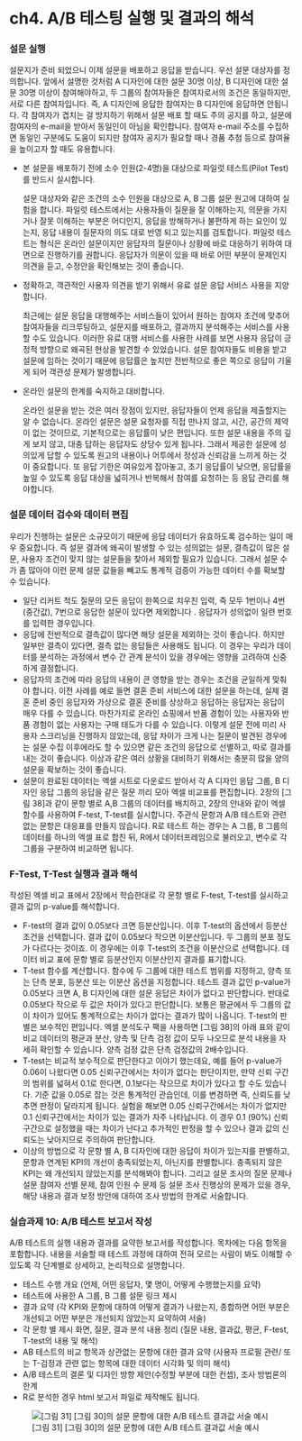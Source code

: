 # ch4. A/B 테스팅 실행 및 결과의 해석

### 설문 실행

설문지가 준비 되었으니 이제 설문을 배포하고 응답을 받습니다. 우선 설문 대상자를 정의합니다. 앞에서 설명한 것처럼 A 디자인에 대한 설문 30명 이상, B 디자인에 대한 설문 30명 이상이 참여해야하고, 두 그룹의 참여자들은 참여자로서의 조건은 동일하지만, 서로 다른 참여자입니다. 즉, A 디자인에 응답한 참여자는 B 디자인에 응답하면 안됩니다. 각 참여자가 겹치는 걸 방지하기 위해서 설문 배포 할 때도 주의 공지를 하고, 설문에 참여자의 e-mail을 받아서 동일인이 아님을 확인합니다. 참여자 e-mail 주소를 수집하면 동일인 구분에도 도움이 되지만 참여자 공지가 필요할 때나 경품 추첨 등으로 참여율을 높이고자 할 때도 유용합니다.

-   본 설문을 배포하기 전에 소수 인원(2-4명)을 대상으로 파일럿 테스트(Pilot Test)를 반드시 실시합니다.

    설문 대상자와 같은 조건의 소수 인원을 대상으로 A, B 그룹 설문 원고에 대하여 실험을 합니다. 파일럿 테스트에서는 사용자들이 질문을 잘 이해하는지, 의문을 가지거나 잘못 이해하는 부분은 어디인지, 응답을 방해하거나 불편하게 하는 요인이 있는지, 응답 내용이 질문자의 의도 대로 반영 되고 있는지를 검토합니다. 파일럿 테스트는 형식은 온라인 설문이지만 응답자의 질문이나 상황에 바로 대응하기 위하여 대면으로 진행하기를 권합니다. 응답자가 의문이 있을 때 바로 어떤 부분이 문제인지 의견을 듣고, 수정안을 확인해보는 것이 좋습니다.

-   정확하고, 객관적인 사용자 의견을 받기 위해서 유료 설문 응답 서비스 사용을 지양합니다.

    최근에는 설문 응답을 대행해주는 서비스들이 있어서 원하는 참여자 조건에 맞추어 참여자들을 리크루팅하고, 설문지를 배포하고, 결과까지 분석해주는 서비스를 사용할 수도 있습니다. 이러한 유료 대행 서비스를 사용한 사례를 보면 사용자 응답이 긍정적 방향으로 왜곡된 현상을 발견할 수 있었습니다. 설문 참여자들도 비용을 받고 설문에 임하는 것이기 때문에 응답률은 높지만 전반적으로 좋은 쪽으로 응답이 기울게 되어 객관성 문제가 발생합니다.

-   온라인 설문의 한계를 숙지하고 대비합니다.

    온라인 설문을 받는 것은 여러 장점이 있지만, 응답자들이 언제 응답을 제출할지는 알 수 없습니다. 온라인 설문은 설문 요청자를 직접 만나지 않고, 시간, 공간의 제약이 없는 것이므로, 기본적으로는 응답률이 낮은 편입니다. 또한 설문 내용을 주의 깊게 보지 않고, 대충 답하는 응답자도 상당수 있게 됩니다. 그래서 제공한 설문에 성의있게 답할 수 있도록 원고의 내용이나 어투에서 정성과 신뢰감을 느끼게 하는 것이 중요합니다. 또 응답 기한은 여유있게 잡아놓고, 초기 응답률이 낮으면, 응답률을 높일 수 있도록 응답 대상을 넓히거나 반복해서 참여를 요청하는 등 응답 관리를 해야합니다.

### 설문 데이터 검수와 데이터 편집

우리가 진행하는 설문은 소규모이기 때문에 응답 데이터가 유효하도록 검수하는 일이 매우 중요합니다. 즉 설문 결과에 왜곡이 발생할 수 있는 성의없는 설문, 결측값이 많은 설문, 사용자 조건이 맞지 않는 설문들을 찾아서 제외할 필요가 있습니다. 그래서 설문 수가 좀 많아야 이런 문제 설문 값들을 빼고도 통계적 검증이 가능한 데이터 수를 확보할 수 있습니다.

-   일단 리커트 척도 질문의 모든 응답이 한쪽으로 치우친 입력, 즉 모두 1번이나 4번(중간값), 7번으로 응답한 설문이 있다면 제외합니다 . 응답자가 성의없이 일련 번호를 입력한 경우입니다.
-   응답에 전반적으로 결측값이 많다면 해당 설문을 제외하는 것이 좋습니다. 하지만 일부만 결측이 있다면, 결측 없는 응답들은 사용해도 됩니다. 이 경우는 우리가 데이터를 분석하는 과정에서 변수 간 관계 분석이 있을 경우에는 영향을 고려하여 신중하게 결정합니다.
-   응답자의 조건에 따라 응답의 내용이 큰 영향을 받는 경우는 조건을 균일하게 맞춰야 합니다. 이전 사례를 예로 들면 결혼 준비 서비스에 대한 설문을 하는데, 실제 결혼 준비 중인 응답자와 가상으로 결혼 준비를 상상하고 응답하는 응답자는 응답이 매우 다를 수 있습니다. 마찬가지로 온라인 쇼핑에서 반품 경험이 있는 사용자와 반품 경험이 없는 사용자는 구매 태도가 다를 수 있습니다. 이렇게 설문 전에 미리 사용자 스크리닝을 진행하지 않았는데, 응답 차이가 크게 나는 질문이 발견된 경우에는 설문 수집 이후에라도 할 수 있으면 같은 조건의 응답으로 선별하고, 따로 결과를 내는 것이 좋습니다. 이상과 같은 여러 상황을 대비하기 위해서는 충분히 많을 양의 설문을 확보하는 것이 좋습니다.
-   설문이 완료된 데이터는 엑셀 시트로 다운로드 받아서 각 A 디자인 응답 그룹, B 디자인 응답 그룹의 응답을 같은 질문 끼리 모아 엑셀 비교표를 편집합니다. 2장의 \[그림 38\]과 같이 문항 별로 A,B 그룹의 데이터를 배치하고, 2장의 안내와 같이 엑셀 함수를 사용하여 F-test, T-test를 실시합니다. 주관식 문항과 A/B 테스트와 관련 없는 문항은 대응표를 만들지 않습니다. R로 테스트 하는 경우는 A 그룹, B 그룹의 데이터를 하나의 엑셀 표로 합친 뒤, R에서 데이터프레임으로 불러오고, 변수로 각 그룹을 구분하여 비교하면 됩니다.

### F-Test, T-Test 실행과 결과 해석

작성된 엑셀 비교 표에서 2장에서 학습한대로 각 문항 별로 F-test, T-test를 실시하고 결과 값의 p-value를 해석합니다.

-   F-test의 결과 값이 0.05보다 크면 등분산입니다. 이후 T-test의 옵션에서 등분산 조건을 선택합니다. 결과 값이 0.05보다 작으면 이분산입니다. 두 그룹의 분포 정도가 다르다는 것이죠. 이 경우에는 이후 T-test의 조건을 이분산으로 선택합니다. 데이터 비교 표에 문항 별로 등분산인지 이분산인지 결과를 표기합니다.
-   T-test 함수를 계산합니다. 함수에 두 그룹에 대한 테스트 범위를 지정하고, 양측 또는 단측 분포, 등분산 또는 이분산 옵션을 지정합니다. 테스트 결과 값인 p-value가 0.05보다 크면 A, B 디자인에 대한 설문 응답은 차이가 없다고 판단합니다. 반대로 0.05보다 작으로 두 값은 차이가 있다고 판단합니다. 보통은 평균에서 두 그룹의 값이 차이가 있어도 통계적으로는 차이가 없다는 결과가 많이 나옵니다. T-test의 판별은 보수적인 편입니다. 엑셀 분석도구 팩을 사용하면 \[그림 38\]의 아래 표와 같이 비교 데이터의 평균과 분산, 양측 및 단측 검정 값이 모두 나오므로 분석 내용을 자세히 확인할 수 있습니다. 양측 검정 값은 단측 검정값의 2배수입니다.
-   T-test는 비교적 보수적으로 판단한다고 이야기 했는데요, 예를 들어 p-value가 0.06이 나왔다면 0.05 신뢰구간에서는 차이가 없다는 판단이지만, 만약 신뢰 구간의 범위를 넓혀서 0.1로 한다면, 0.1보다는 작으므로 차이가 있다고 할 수도 있습니다. 기준 값을 0.05로 잡는 것은 통계적인 관습인데, 이를 변경하면 즉, 신뢰도를 낮추면 판정이 달라지게 됩니다. 실험을 해보면 0.05 신뢰구간에서는 차이가 없지만 0.1 신뢰구간에서는 차이가 있는 결과가 자주 나타납니다. 이 경우 0.1 (90%) 신뢰구간으로 설정했을 때는 차이가 난다고 추가적인 판정을 할 수 있으나 결과 값의 신뢰도는 낮아지므로 주의하여 판단합니다.
-   이상의 방법으로 각 문항 별 A, B 디자인에 대한 응답이 차이가 있는지를 판별하고, 문항과 연계된 KPI의 개선이 충족되었는지, 아닌지를 판별합니다. 충족되지 않은 KPI는 왜 개선되지 않았는지를 분석해봐야 합니다. 그리고 설문 조사의 질문 문제나 설문 참여자 선별 문제, 참여 인원 수 문제 등 설문 조사 진행상의 문제가 있을 경우, 해당 내용과 결과 보정 방안에 대하여 조사 방법의 한계로 서술합니다.

### 실습과제 10: A/B 테스트 보고서 작성

A/B 테스트의 실행 내용과 결과를 요약한 보고서를 작성합니다. 목차에는 다음 항목을 포함합니다. 내용을 서술할 때 테스트 과정에 대하여 전혀 모르는 사람이 봐도 이해할 수 있도록 각 단계별로 상세하고, 논리적으로 설명합니다.

-   테스트 수행 개요 (언제, 어떤 응답자, 몇 명이, 어떻게 수행했는지를 요약)
-   테스트에 사용한 A 그룹, B 그룹 설문 링크 제시
-   결과 요약 (각 KPI와 문항에 대하여 어떻게 결과가 나왔는지, 종합하면 어떤 부분은 개선되고 어떤 부분은 개선되지 않았는지 요약하여 서술)
-   각 문항 별 제시 화면, 질문, 결과 분석 내용 정리 (질문 내용, 결과값, 평균, F-test, T-test의 내용 및 해석)
-   AB 테스트의 비교 항목과 상관없는 문항에 대한 결과 요약 (사용자 프로필 관련/ 또는 T-검정과 관련 없는 항목에 대한 데이터 시각화 및 의미 해석)
-   A/B 테스트의 결론 및 디자인 방향 제안(수정할 부분에 대한 컨셉), 조사 방법론의 한계
-   R로 분석한 경우 html 보고서 파일로 제작해도 됩니다.

![\[그림 31\] \[그림 30\]의 설문 문항에 대한 A/B 테스트 결과값 서술 예시](ch4%20A%20B%20테스팅%20실행%20및%20결과의%20해석/41.png)
